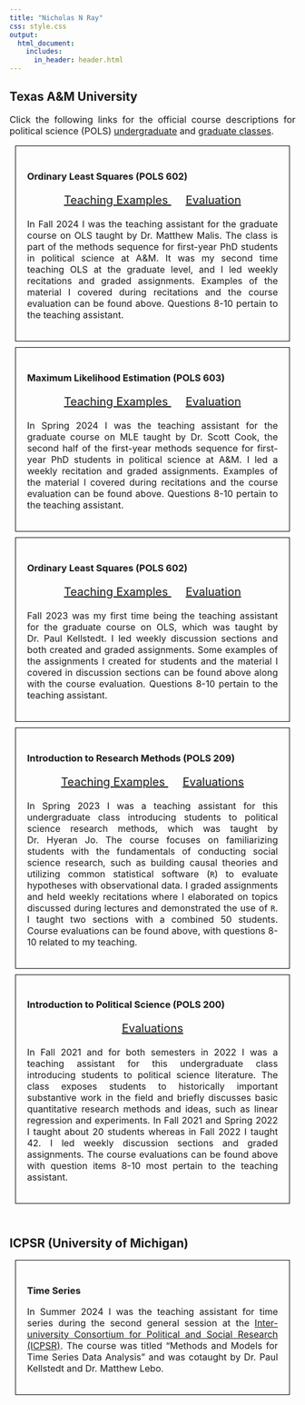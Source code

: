 ---
title: "Nicholas N Ray"
css: style.css
output:
  html_document:
    includes:
      in_header: header.html
---
<head> <meta Nicholas Norfleet Ray/>
  <!-- Google tag (gtag.js) -->
  <script async src="https://www.googletagmanager.com/gtag/js?id=G-2BJ6GPSDGY"></script>
  <script>
    window.dataLayer = window.dataLayer || [];
    function gtag(){dataLayer.push(arguments);}
    gtag('js', new Date());
    gtag('config', 'G-2BJ6GPSDGY');
  </script>
  <meta Teaching/>
  <meta Classes/>
</head>
<section>
  <h1> Texas A&M University </h1>
  <p align="justify" style="font-size:16px;"> Click the following links for the official course descriptions for political science (POLS) <a href=https://catalog.tamu.edu/undergraduate/course-descriptions/pols/ >undergraduate</a> and <a href=https://catalog.tamu.edu/graduate/course-descriptions/pols/ >graduate classes</a>. </p>
  <div style="padding:20px;border:0.5px solid black;margin:10px;">
  <h3> Ordinary Least Squares (POLS 602)</h3>
  <p align="center" style = "font-size:20px;"> 
  <a href = teaching_files/602_2024_teaching_examples.zip>Teaching Examples <i class="fas fa-chalkboard-teacher"></i></a>&emsp;
  <a href=teaching_files/602_2024_evaluation.pdf#page=7> Evaluation <i class="fas fa-file"></i></a> 
  </p>
  <p align="justify" style="font-size:16px;"> In Fall 2024 I was the teaching assistant for the graduate course on OLS taught by Dr. Matthew Malis. The class is part of the methods sequence for first-year PhD students in political science at A&M. It was my second time teaching OLS at the graduate level, and I led weekly recitations and graded assignments. Examples of the material I covered during recitations and the course evaluation can be found above. Questions 8-10 pertain to the teaching assistant.</p>
  </div>
  <div style="padding:20px;border:0.5px solid black;margin:10px;">
  <h3> Maximum Likelihood Estimation (POLS 603)</h3>
  <p align="center" style = "font-size:20px;"> 
  <a href = teaching_files/603_teaching_examples.zip>Teaching Examples <i class="fas fa-chalkboard-teacher"></i></a>&emsp;
  <a href=teaching_files/603_evaluation.pdf#page=7> Evaluation <i class="fas fa-file"></i></a>
  </p>
  <p align="justify" style="font-size:16px;"> In Spring 2024 I was the teaching assistant for the graduate course on MLE taught by Dr. Scott Cook, the second half of the first-year methods sequence for first-year PhD students in political science at A&M. I led a weekly recitation and graded assignments. Examples of the material I covered during recitations and the course evaluation can be found above. Questions 8-10 pertain to the teaching assistant.</p>
  </div>
  <div style="padding:20px;border:0.5px solid black;margin:10px;">
  <h3> Ordinary Least Squares (POLS 602) </h3>
  <p align="center" style = "font-size:20px;"> 
  <a href = teaching_files/602_2023_teaching_examples.zip>Teaching Examples <i class="fas fa-chalkboard-teacher"></i></a>&emsp;
  <a href=teaching_files/602_2023_evaluation.pdf#page=7> Evaluation <i class="fas fa-file"></i></a> 
  </p>
  <p align="justify" style="font-size:16px;"> Fall 2023 was my first time being the teaching assistant for the graduate course on OLS, which was taught by Dr. Paul Kellstedt. I led weekly discussion sections and both created and graded assignments. Some examples of the assignments I created for students and the material I covered in discussion sections can be found above along with the course evaluation. Questions 8-10 pertain to the teaching assistant. </p>
  </div>
  <div style="padding:20px;border:0.5px solid black;margin:10px;">
  <h3> Introduction to Research Methods (POLS 209)</h3>
  <p align="center" style = "font-size:20px;"> 
  <a href = teaching_files/209_teaching_examples.zip>Teaching Examples <i class="fas fa-chalkboard-teacher"></i></a>&emsp;
  <a href=teaching_files/209_evaluations.zip> Evaluations <i class="fas fa-file"></i></a> 
  </p>
  <p align="justify" style="font-size:16px;"> In Spring 2023 I was a teaching assistant for this undergraduate class introducing students to political science research methods, which was taught by Dr. Hyeran Jo. The course focuses on familiarizing students with the fundamentals of conducting social science research, such as building causal theories and utilizing common statistical software (`R`) to evaluate hypotheses with observational data. I graded assignments and held weekly recitations where I elaborated on topics discussed during lectures and demonstrated the use of `R`. I taught two sections with a combined 50 students. Course evaluations can be found above, with questions 8-10 related to my teaching. </p>
  </div>
  <div style="padding:20px;border:0.5px solid black;margin:10px;">
  <h3> Introduction to Political Science (POLS 200)</h3>
  <p align="center" style = "font-size:20px;"> 
  <a href=teaching_files/200_evaluations.zip> Evaluations <i class="fas fa-file"></i></a> 
  </p>
  <p align="justify" style="font-size:16px;"> In Fall 2021 and for both semesters in 2022 I was a teaching assistant for this undergraduate class introducing students to political science literature. The class exposes students to historically important substantive work in the field and briefly discusses basic quantitative research methods and ideas, such as linear regression and experiments. In Fall 2021 and Spring 2022 I taught about 20 students whereas in Fall 2022 I taught 42. I led weekly discussion sections and graded assignments. The course evaluations can be found above with question items 8-10 most pertain to the teaching assistant. </p>
  </div>
  <br>
  <h1> ICPSR (University of Michigan) </h1>
  <div style="padding:20px;border:0.5px solid black;margin:10px;">
  <h3> Time Series</h3>
  <p align="justify" style="font-size:16px;"> In Summer 2024 I was the teaching assistant for time series during the second general session at the <a href=https://www.icpsr.umich.edu/web/pages/sumprog/courses/three-week-sessions.html >Inter-university Consortium for Political and Social Research (ICPSR)</a>. The course was titled "Methods and Models for Time Series Data Analysis" and was cotaught by Dr. Paul Kellstedt and Dr. Matthew Lebo. </p>
  </div>
</section>